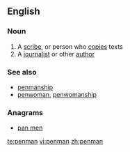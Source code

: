 ==English==

===Noun===
{{en-noun|penmen}}

# A [[scribe]], or person who [[copy|copies]] texts
# A [[journalist]] or other [[author]]

===See also===
*[[penmanship]]
*[[penwoman]], [[penwomanship]]

===Anagrams===
* [[pan men#English|pan men]]

[[te:penman]]
[[vi:penman]]
[[zh:penman]]